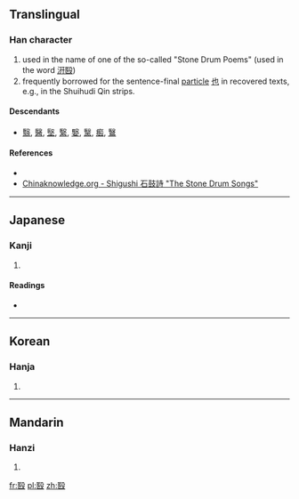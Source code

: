 ==Translingual==

===Han character===
{{Han char|rn=79|rad=殳|as=07|sn=11|four=|canj=尸大竹弓水 (SKHNE), X尸大竹弓 (XSKHN)|ids=⿰[[医]][[殳]]}}

# used in the name of one of the so-called "Stone Drum Poems" (used in the word [[汧殹]])
# frequently borrowed for the sentence-final [[particle]] [[也]] in recovered texts, e.g., in the Shuihudi Qin strips.

====Descendants====
* [[翳]], [[醫]], [[㙠]], [[繄]], [[嫛]], [[黳]], [[㿄]], [[鷖]]

====References====
* {{Han ref|kx=0585.070|dkj=16634|dj=0978.010|hdz=32159.090|uh=6BB9|ud=27577}}
*[http://www.chinaknowledge.org/Literature/Poetry/shigushi.html Chinaknowledge.org - Shigushi 石鼓詩 "The Stone Drum Songs"]

----

==Japanese==

===Kanji===
{{ja-kanji|grade=|rs=殳07}}

# {{defn|lang=ja|sort=殳07}}

====Readings====
* {{ja-readings|on=[[えい]] (ei)|kun=[[うちあたるこえ]] (uchiatarukoe), [[みにくいすがた]] (minikuisugata)}}

----

==Korean==

===Hanja===
{{ko-hanja|hangeul=예|eumhun=|rv=ye|mr=ye|y=yey}}

# {{defn|lang=ko|sort=殳07}}

----

==Mandarin==

===Hanzi===
{{cmn-hanzi|pin=[[yì]] ([[yi4]])|wg=i<sup>4</sup>}}

# {{defn|lang=cmn|sort=殳07}}

[[fr:殹]]
[[pl:殹]]
[[zh:殹]]